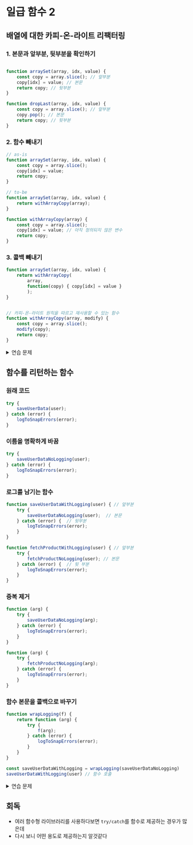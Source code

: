 #  일급 함수 2 


## 배열에 대한 카피-온-라이트 리팩터링



### 1. 본문과 앞부분, 뒷부분을 확인하기


```js

function arraySet(array, idx, value) {
    const copy = array.slice(); // 앞부분
    copy[idx] = value; // 본문
    return copy; // 뒷부분
}

function dropLast(array, idx, value) {
    const copy = array.slice(); // 앞부분
    copy.pop(); // 본문
    return copy; // 뒷부분
}
```


### 2. 함수 빼내기

```js
// as-is
function arraySet(array, idx, value) {
    const copy = array.slice();
    copy[idx] = value;
    return copy; 
}

// to-be
function arraySet(array, idx, value) {
    return withArrayCopy(array);
}

function withArrayCopy(array) {
    const copy = array.slice();
    copy[idx] = value; // 아직 정의되지 않은 변수
    return copy;
}
```


### 3. 콜백 빼내기

```js
function arraySet(array, idx, value) {
    return withArrayCopy(
        array,
        function(copy) { copy[idx] = value }
        );
}


// 카피-온-라이트 원칙을 따르고 재사용할 수 있는 함수
function withArrayCopy(array, modify) {
    const copy = array.slice();
    modify(copy);
    return copy;
}
```




<details>
 <summary>연습 문제</summary>

### `withArrayCopy()` 함수 적용해보기


```js
function push(array, elem) {
    return withArrayCopy(
        array,
        function() { copy.push(elem) }
        )
}

function dropLast(array) {
    return withArrayCopy(
        array,
        function() { copy.pop() }
        )
}

function dropFirst(array) {
    return withArrayCopy(
        array,
        function() { copy.shift() }
        )
}
```

### object 에도 사용 가능한 카피-온-라이트 버전을 만들어라

```js

function withObjectCopy(object, modify) {
    const copy = Object.assign({}, object);
    modify(copy);
    return copy;
}


function objectSet(object, key, value) {
    return withObjectCopy(
        object,
        function(copy) { copy[key] = value }
    )
}

function objectDelete(object, key) {
    return withObjectCopy(
        object,
        function(copy) { delete copy[key] }
    );
}
```


### `tryCatch()`  만들어라

`tryCatch(sendEmail, logToSnapErrors)` 이렇게 쓸 수 있게~~

```js
function tryCatch(f, e) {
    try {
        return f();
    } catch (error) {
        return e(error);
    }
}
```

### `when()` 함수를 만들어라

```js
when(hasItem(cart, "shoes"), function() {return setPriceByName(cart, "shoes", 0)})
```


```js
function when(predicate, f) {
    if (predicate) {
        return f()
    }
}
```

### `when()` 함수를  `IF()` 로 이름 바꾸고 `else` 를 추가해라

```js
function IF(predicate, then, ELSE) {
    if (predicate) {
        return then();
    } else {
        return ELSE();
    }
}
```
</details>


## 함수를 리턴하는 함수


### 원래 코드
```js
try { 
    saveUserData(user); 
} catch (error) { 
    logToSnapErrors(error);
} 
```

### 이름을 명확하게 바꿈

```js
try { 
    saveUserDataNoLogging(user); 
} catch (error) { 
    logToSnapErrors(error);
} 
```

### 로그를 남기는 함수

```js
function saveUserDataWithLogging(user) { // 앞부분
    try { 
        saveUserDataNoLogging(user);  // 본문
    } catch (error) {  // 뒷부분
        logToSnapErrors(error); 
    } 
}

function fetchProductWithLogging(user) { // 앞부분
    try { 
        fetchProductNoLogging(user); // 본문
    } catch (error) {  // 뒷 부분
        logToSnapErrors(error); 
    } 
}
```

### 중복 제거

```js
function (arg) {
    try { 
        saveUserDataNoLogging(arg); 
    } catch (error) {  
        logToSnapErrors(error); 
    } 
}

function (arg) {
    try { 
        fetchProductNoLogging(arg); 
    } catch (error) {  
        logToSnapErrors(error); 
    } 
}
```

### 함수 본문을 콜백으로 바꾸기

```js
function wrapLogging(f) {
    return function (arg) {
        try { 
            f(arg); 
        } catch (error) {  
            logToSnapErrors(error); 
        } 
    }
}

const saveUserDataWithLogging = wrapLogging(saveUserDataNoLogging)
saveUserDataWithLogging(user) // 함수 호출
```




<details>
 <summary>연습 문제</summary>

### 예외가 발생했을 때 에러를 무시하는 함수, 최소 3개의 인자를 갖는 함수에서 쓸 수 있어야함


```js
function wrapIgnoreErrors(f) {
    return function(f1, f2, f3) {
        try {
            return f(f1, f2, f3);
        } catch (error) {
            return null;
        }
    }
}
```


### 다른 숫자에 어떤 숫자를 더하는 `makeAdder()` 함수 만들기



```js
// 사용 예시
const increment = makeAdder(1); 
increment(10) // > 11

const plus10 = makeAdder(10);
plus10(12) // > 22


function makeAdder(x) {
    return function(y) {
        return x + y;
    }
}
```




</details>




## 회독
- 여러 함수형 라이브러리를 사용하다보면 `try/catch`를 함수로 제공하는 경우가 많은데
- 다시 보니 어떤 용도로 제공하는지 알것같다

